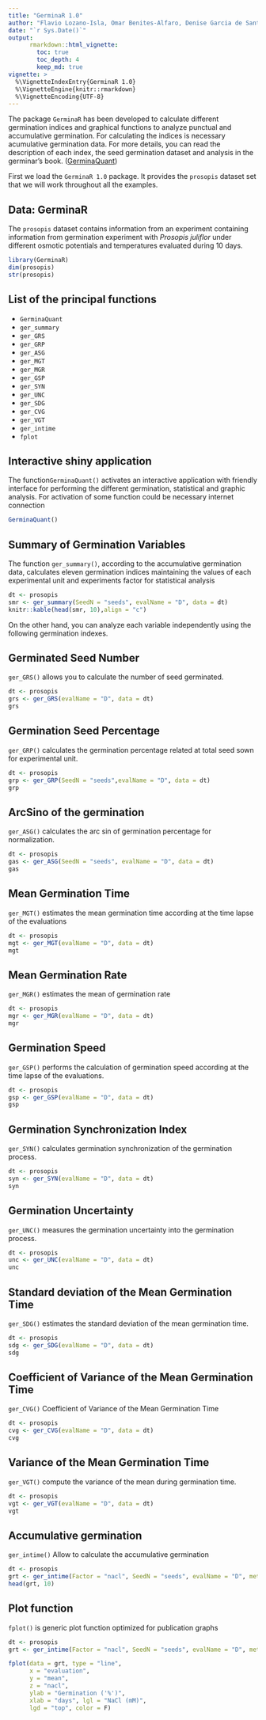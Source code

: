 ---
title: "GerminaR 1.0"
author: "Flavio Lozano-Isla, Omar Benites-Alfaro, Denise Garcia de Santana, Marli A. Ranal, Marcelo Francisco Pompelli"
date: "`r Sys.Date()`"
output: 
      rmarkdown::html_vignette:
        toc: true
        toc_depth: 4
        keep_md: true
vignette: >
  %\VignetteIndexEntry{GerminaR 1.0}
  %\VignetteEngine{knitr::rmarkdown}
  %\VignetteEncoding{UTF-8}
---


The package `GerminaR` has been developed to calculate different germination indices and graphical functions to analyze punctual and accumulative germination. For calculating the indices is necessary acumulative germination data. For more details, you can read the description of each index, the seed germination dataset and analysis in the germinar's book. ([GerminaQuant](https://flavjack.github.io/gbook/))


First we load the `GerminaR 1.0` package. It provides the `prosopis` dataset set that we will work throughout all the examples. 


## Data: GerminaR

The `prosopis` dataset contains information from an experiment containing information from germination experiment with *Prosopis juliflor* under different osmotic potentials and temperatures evaluated during 10 days.

```{r}
library(GerminaR)
dim(prosopis)
str(prosopis)
```


## List of the principal functions

* `GerminaQuant`
* `ger_summary`
* `ger_GRS`
* `ger_GRP`
* `ger_ASG`
* `ger_MGT`
* `ger_MGR`
* `ger_GSP`
* `ger_SYN`
* `ger_UNC`
* `ger_SDG`
* `ger_CVG`
* `ger_VGT`
* `ger_intime`
* `fplot` 

## Interactive shiny application

The function`GerminaQuant()` activates an interactive application with friendly interface for performing the different germination, statistical and graphic analysis. For activation of some function could be necessary internet connection

```{r, eval=FALSE}
GerminaQuant()
```


## Summary of Germination Variables

The function `ger_summary()`, according to the accumulative germination data, calculates eleven germination indices maintaining the values of each experimental unit and experiments factor for statistical analysis


```{r}
dt <- prosopis
smr <- ger_summary(SeedN = "seeds", evalName = "D", data = dt)
knitr::kable(head(smr, 10),align = "c")
```


On the other hand, you can analyze each variable independently using the following germination indexes.


## Germinated Seed Number

`ger_GRS()` allows you to calculate the number of seed germinated.


```{r}
dt <- prosopis
grs <- ger_GRS(evalName = "D", data = dt)
grs
```


## Germination Seed Percentage

`ger_GRP()` calculates the germination percentage related at total seed sown for experimental unit.

```{r}
dt <- prosopis
grp <- ger_GRP(SeedN = "seeds",evalName = "D", data = dt)
grp
```


## ArcSino of the germination

`ger_ASG()`  calculates the arc sin of germination percentage for normalization.

```{r}
dt <- prosopis
gas <- ger_ASG(SeedN = "seeds", evalName = "D", data = dt)
gas
```


## Mean Germination Time

`ger_MGT()` estimates the mean germination time according at the time lapse of the evaluations

```{r}
dt <- prosopis
mgt <- ger_MGT(evalName = "D", data = dt)
mgt
```


## Mean Germination Rate

`ger_MGR()` estimates the mean of germination rate

```{r}
dt <- prosopis
mgr <- ger_MGR(evalName = "D", data = dt)
mgr
```


## Germination Speed

`ger_GSP()` performs the calculation of germination speed according at the time lapse of the evaluations.

```{r}
dt <- prosopis
gsp <- ger_GSP(evalName = "D", data = dt)
gsp
```


## Germination Synchronization Index

`ger_SYN()` calculates germination synchronization of the germination process.

```{r}
dt <- prosopis
syn <- ger_SYN(evalName = "D", data = dt)
syn
```

## Germination Uncertainty

`ger_UNC()` measures the germination uncertainty into the germination process.


```{r}
dt <- prosopis
unc <- ger_UNC(evalName = "D", data = dt)
unc
```


## Standard deviation of the Mean Germination Time

`ger_SDG()` estimates the standard deviation of the mean germination time.

```{r}
dt <- prosopis
sdg <- ger_SDG(evalName = "D", data = dt)
sdg
```


## Coefficient of Variance of the Mean Germination Time

`ger_CVG()`  Coefficient of Variance of the Mean Germination Time

```{r}
dt <- prosopis
cvg <- ger_CVG(evalName = "D", data = dt)
cvg
```


## Variance of the Mean Germination Time

`ger_VGT()` compute the variance of the mean during germination time.

```{r}
dt <- prosopis
vgt <- ger_VGT(evalName = "D", data = dt)
vgt
```

## Accumulative germination

`ger_intime()` Allow to calculate the accumulative germination

```{r}
dt <- prosopis
grt <- ger_intime(Factor = "nacl", SeedN = "seeds", evalName = "D", method = "percentage", data = dt)
head(grt, 10)
```


## Plot function


`fplot()` is generic plot function optimized for publication graphs

```{r,  warning=FALSE }
dt <- prosopis
grt <- ger_intime(Factor = "nacl", SeedN = "seeds", evalName = "D", method = "percentage", data = dt)

fplot(data = grt, type = "line",
      x = "evaluation",
      y = "mean",
      z = "nacl",
      ylab = "Germination ('%')",
      xlab = "days", lgl = "NaCl (mM)",
      lgd = "top", color = F)

```




